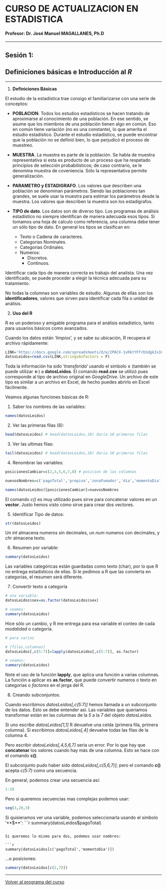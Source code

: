 # CURSO DE ACTUALIZACION EN ESTADISTICA

#### Profesor: Dr. José Manuel MAGALLANES, Ph.D

____

## Sesión 1: 

## **Definiciones básicas e Introducción al _R_**

____

1. **Definiciones Básicas**

El estudio de la estadística trae consigo el familiarizarse con una serie de conceptos:

* __POBLACION__. Todos los estudios estadísticos se hacen tratando de aproximarse al conocimiento de una población. En ese sentido, se asume que los miembros de una población tienen algo en común. Eso en común tiene variación (no es una constante), lo que amerita el estudio estadístico. Durante el estudio estadístico, se puede encontrar que la población no se definió bien, lo que perjudicó el proceso de muestreo. 

* __MUESTRA__. La muestra es parte de la población. Se habla de muestra representativa si esta es producto de un proceso que ha respetado principios de selección probabilísticos; de caso contrario, se le denomina muestra de coveniencia. Sólo la representativa permite generalización.

* __PARAMETRO y ESTADIGRAFO__. Los valores que describen una población se denominan parámetros. Siendo las poblaciones tan grandes, se suele usar la muestra para estimar los parámetros desde la muestra. Los valores que describen la muestra son los estadígrafos.

* __TIPO de dato__. Los datos son de diverso tipo. Los programas de análisis estadístico no siempre identifican de manera adecuada esos tipos. Si tomamos una hoja de calculo como referencia, una columna debe tener un sólo tipo de dato. En general los tipos se clasifican en:

  - Texto o Cadena de caracteres.
  - Categorias Nominales.
  - Categorias Ordinales.
  - Numeros:
    - Discretos.
    - Continuos.

Identificar cada tipo de manera correcta es trabajo del analista. Una vez identificado, se puede proceder a elegir la técnica adecuada para su tratamiento.

No todas la columnas son variables de estudio. Algunas de ellas son los __identificadores__, valores que sirven para identificar cada fila o unidad de análisis.


2. **Uso del R**

R es un poderoso y amigable programa para el análisis estadístico, tanto para usuarios básicos como avanzados.

Cuando los datos están '_limpios_', y se sabe su ubicación, R recupera el archivo rápidamente:

```r
LINK='https://docs.google.com/spreadsheets/d/e/2PACX-1vRktYFfrbSdgkIx1G0q9U7dcY_wZ4MhbckBL_4nSR-JC_3pvrvPi273SiQFdgiMXZADQt45vFu7ggAu/pub?gid=1023260375&single=true&output=csv'
datosLeidos=read.csv(LINK,stringsAsFactors = F)
```

Toda la información ha sido '_transferida_' usando el simbolo **=** (también se puede utilizar **<-**) a **datosLeidos**. El comando **read.csv** se utilizó pues corresponde al tipo de archivo original en _GoogleDrive_. Un archivo de este tipo es similar a un archivo en Excel, de hecho puedes abrirlo en Excel fácilmente.

Veamos algunas funciones básicas de R:

1. Saber los nombres de las variables:

```r
names(datosLeidos)
```

2. Ver las primeras filas (6):
```r
head(datosLeidos) # head(datosLeidos,10) daria 10 primeras filas
```

3. Ver las ultimas filas:
```r
tail(datosLeidos) # head(datosLeidos,10) daria 10 primeras filas
```

4. Renombrar las variables:
```r

posicionesCambiar=c(2,3,5,6,7,8) # posicion de las columnas

nuevosNombres=c('pagoTotal','propina','zonaFumador','dia','momentoDia', 'tamañoGrupo')

names(datosLeidos)[posicionesCambiar]=nuevosNombres
```

El comando _c()_  es muy utilizado pues sirve para concatenar valores en un **vector**. Justo hemos visto cómo sirve para crear dos vectores. 

5. Identificar Tipo de datos:

```r
str(datosLeidos)
```

Un _int_ almacena numeros sin decimales, un _num_ numeros con decimales, y _chr_ almacena texto.

6. Resumen por variable:
```r
summary(datosLeidos)
```

Las variables categóricas están guardadas como texto (char), por lo que R no entrega estadisticos de ellas. Si le pedimos a R que las convierta en categorias, el resumen será diferente. 

7. Convertir texto a categoría

```r
# una variable:
datosLeidos$sex=as.factor(datosLeidos$sex)

# veamos:
summary(datosLeidos)
```

Hice sólo un cambio, y R me entrega para esa variable el conteo de cada _modalidad_ o categoría.

```r
# para varios

# [filas,columnas]
datosLeidos[,c(5:7)]=lapply(datosLeidos[,c(5:7)], as.factor)

# veamos:
summary(datosLeidos)

```




Note el uso de la función **lapply**, que aplica una función a varias columnas. La función a aplicar es **as.factor**, que puede convertir numeros o texto en categorias o _factores_ en el jerga del R.


8. Creando subconjuntos.

Cuando escribimos _datosLeidos[,c(5:7)]_ hemos llamada a un subconjunto de los datos. Esto se debe entender así. Las variables que queriamos transformar están en las columnas de la _5_ a la _7_ del objeto _datosLeidos_. 

Si uno escribe _datosLeidos[1,1]_ R devuelve una celda (primera fila, primera columna). Si escribimos _datosLeidos[,4]_ devuelve todas las filas de la columna 4. 

Pero escribir _datosLeidos[,4,5,6,7]_ seria un error. Por lo que hay que **concatenar** los valores cuando hay más de una columna. Esto se hace con el comando **c()**.

El subconjunto pudo haber sido _datosLeidos[,c(5,6,7)]_; pero el comando **c()** acepta _c(5:7)_ como una secuencia.

En general, podemos crear una secuencia así:
```r
1:10
```

Pero si queremos secuencias mas complejas podemos usar:
```r
seq(3,20,3)
```



Si quisieramos ver una variable, podemos seleccionarla usando el simbolo '**$**':
```r
summary(datosLeidos$pagoTotal)
```

Si queremos lo mismo para dos, podemos usar nombres:

```r
summary(datosLeidos[c('pagoTotal','momentoDia')])
```

...o posiciones:

```r
summary(datosLeidos[c(2,7)])
```




____

[Volver al programa del curso](https://coursesandtutorials.github.io/Estadistica/)

